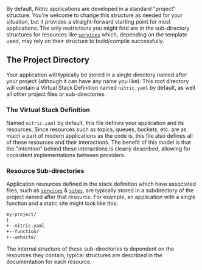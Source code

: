 By default, Nitric applications are developed in a standard "project" structure. You're welcome to change this structure as needed for your situation, but it provides a straight-forward starting point for most applications. The only restrictions you might find are in the sub-directory structures for resources like [`services`](./services) which, depending on the template used, may rely on their structure to build/compile successfully.

## The Project Directory

Your application will typically be stored in a single directory named after your project (although it can have any name you like). This root directory will contain a Virtual Stack Definition named `nitric.yaml` by default, as well all other project files or sub-directories.

### The Virtual Stack Definition

Named `nitric.yaml` by default, this file defines your application and its resources. Since resources such as topics, queues, buckets, etc. are as much a part of modern applications as the code is, this file also defines all of these resources and their interactions. The benefit of this model is that the "intention" behind these interactions is clearly described, allowing for consistent implementations between providers.

### Resource Sub-directories

Application resources defined in the stack definition which have associated files, such as [`services`](./services) & [`sites`](./sites), are typically stored in a subdirectory of the project named after that resource. For example, an application with a single function and a static site might look like this:

```txt
my-project/
|
+--nitric.yaml
+--function/
+--website/
```

The internal structure of these sub-directories is dependent on the resources they contain, typical structures are described in the documentation for each resource.